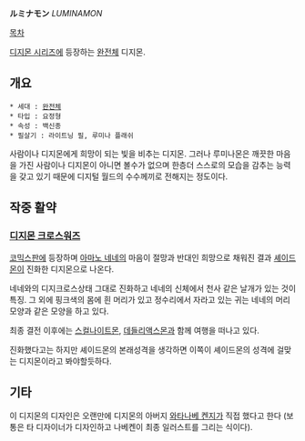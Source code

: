 '''ルミナモン''' ''LUMINAMON''


[[목차]]

[[디지몬 시리즈]]에 등장하는 [[완전체]] 디지몬.

== 개요 ==
 * 세대 : [[완전체]]
 * 타입 : 요정형
 * 속성 : 백신종
 * 필살기 : 라이트닝 필, 루미나 플래쉬

사람이나 디지몬에게 희망이 되는 빛을 비추는 디지몬. 그러나 루미나몬은 깨끗한 마음을 가진 사람이나 디지몬이 아니면 볼수가 없으며 한층더 스스로의 모습을 감추는 능력을 갖고 있기 때문에 디지털 월드의 수수께끼로 전해지는 정도이다.

== 작중 활약 ==
=== [[디지몬 크로스워즈]] ===
[[디지몬 크로스워즈/코믹스|코믹스판]]에 등장하며 [[아마노 네네]]의 마음이 절망과 반대인 희망으로 채워진 결과 [[셰이드몬]]이 진화한 디지몬으로 나온다. 

네네와의 디지크로스상태 그대로 진화하고 네네의 신체에서 천사 같은 날개가 있는 것이 특징. 그 외에 핑크색의 몸에 흰 머리가 있고 정수리에서 자라고 있는 귀는 네네의 머리 모양과 같은 모양을 하고 있다. 

최종 결전 이후에는 [[스컬나이트몬]], [[데들리액스몬]]과 함께 여행을 떠나고 있다. 

진화했다고는 하지만 셰이드몬의 본래성격을 생각하면 이쪽이 셰이드몬의 성격에 걸맞는 디지몬이라고 봐야할듯하다.

== 기타 ==
이 디지몬의 디자인은 오랜만에 디지몬의 아버지 [[와타나베 켄지]]가 직접 했다고 한다 (보통은 타 디자이너가 디자인하고 나베켄이 최종 일러스트를 그리는 식이다).
